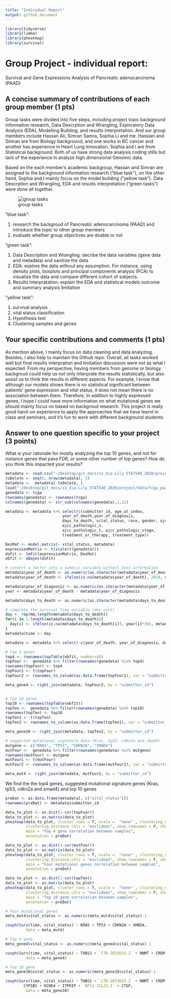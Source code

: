 ```yaml
---
title: "Individual Report"
output: github_document
---
```

```r
library(tidyverse)
library(limma)
library(pheatmap)
library(survival)
```

# Group Project - individual report: 

Survival and Gene Expressions Analysis of Pancreatic adenocarcinoma (PAAD)

## A concise summary of contributions of each group member (1 pts)

Group tasks were divided into five steps, including project topic background information research, Data Dexcrption and Wrangling, Exploratory Data Analysis (EDA), Modeliing Building, and results interpretation. And our group members include Hassan Ali, Simran Samra, Sophia Li and me. Hassian and Simran are from Biology background, and one works in BC cancer and another has experience in Heart Lung Innovation. Sophia and I are from Statistical background. Both of us have strong data analysis coding stills but lack of the experience in analyze high dimensional Genomic data. 

Based on the each member's academic backgroup, Hassan and Simran are assigned to the background information research ("blue task"), on the other hand, Sophia and I mainly focus on the model building ("yellow task"). Data Dexcrption and Wrangling, EDA and results interpretation ("green tasks") were done all together. 

![group tasks](https://github.com/STAT540-UBC/zz_Xia-Lily_STAT540_2020/blob/master/project/plot/group%20tasks.png)

"blue task": 

1. research the backgroud of Pancreatic adenocarcinoma (PAAD) and introduce the topic to other group members
2. evaluate whether group objectives are doable or not

"green task":

1. Data Description and Wrangling: decribe the data variables (gene data and metadata) and sanitize the data
2. EDA: explore the data without any assumption. For instance, using density plots, boxplots and principal components analysis (PCA) to visualize the data and compare different cohort of subjects. 
3. Results interpratation: explain the EDA and statistical models outcome and summary analysis limitation

"yellow task":

1. survival analysis
2. vital status classification
3. Hypothesis test
4. Clustering samples and genes

## Your specific contributions and comments (1 pts)
As mention above, I mainly focus on data cleaning and data analyzing. Besides, I also help to maintain the Github repo. Overall, all tasks worked well but final results interpration and limitation discussion were not as what I expected. From my perspective, having members from genome or biology backgroud could help us not only interprate the results statistically, but also assist us to think the results in different aspects. For example, I know that although our models shows there is no statistical significant between patients' gene expression and vital status, it does not mean there is no association between them. Therefore, In addition to highly expressed genes, I hope I could have more information on what mutational genes we should mainly focus on based on backgroud research. This project is really good hand-on experience to apply the approaches that we have learnt in class and seminars, and it's fun to work with different background students. 

## Answer to one question specific to your project (3 points)
What is your rationale for mostly analyzing the top 10 genes, and not for instance genes that pass FDR, or some other number of top genes? How do you think this impacted your results?

```r
metadata <- read.csv("~/Desktop/git_docs/zz_Xia-Lily_STAT540_2020/project/data/tcga_paad_clinical.csv", header = T)
toDelete <- seq(0, nrow(metadata), 2)
metadata <-  metadata[-toDelete, ]
load("~/Desktop/git_docs/zz_Xia-Lily_STAT540_2020/project/data/tcga_paad.RData")
genedata <- tcga
rownames(genedata) <- rownames(tcga)
colnames(genedata) <- str_sub(colnames(genedata),1,12)

metadata <- metadata %>% select(c(submitter_id, age_at_index, 
                         year_of_death,year_of_diagnosis, 
                         days_to_death, vital_status, race, gender, ajcc_pathologic_m, 
                         ajcc_pathologic_n, 
                         ajcc_pathologic_t, ajcc_pathologic_stage,
                         treatment_or_therapy, treatment_type))

DesMat <- model.matrix(~ vital_status, metadata)
expressionMatrix <- t(scale(t(genedata)))
dsFit <- lmFit(expressionMatrix, DesMat)
ebfit <- eBayes(dsFit)

```

```r
# convert a factor into a numeric variable without loss information
metadata$year_of_death <- as.numeric(as.character(metadata$year_of_death))
metadata$year_of_death <- ifelse(is.na(metadata$year_of_death), 2014, metadata$year_of_death)

metadata$year_of_diagnosis <- as.numeric(as.character(metadata$year_of_diagnosis))
year <- metadata$year_of_death - metadata$year_of_diagnosis

metadata$days_to_death <- as.numeric(as.character(metadata$days_to_death))

# complete the survival time variable (day unit)
day <- rep(NA,length(metadata$days_to_death))
for(i in 1:length(metadata$days_to_death)){
  day[i] <- ifelse(is.na(metadata$days_to_death[i]), year[i]*365, metadata$days_to_death[i])
}
metadata$time <- day

metadata <- metadata %>% select(-c(year_of_death, year_of_diagnosis, days_to_death))
```

```r
# top 4 genes
top4 <- rownames(topTable(ebfit, number=4))
topFour <-  genedata %>% filter(rownames(genedata) %in% top4) 
rownames(topFour) <- top4
topFour1 <- t(topFour)
topFour2 <- rownames_to_column(as.data.frame(topFour1), var = "submitter_id")

meta_gene4 <- right_join(metadata, topFour2, by = "submitter_id")


# top 10 genes 
top10 <- rownames(topTable(ebfit))
topTen <-  genedata %>% filter(rownames(genedata) %in% top10) 
rownames(topTen) <- top10
topTen1 <- t(topTen)
topTen2 <- rownames_to_column(as.data.frame(topTen1), var = "submitter_id")

meta_gene10 <- right_join(metadata, topTen2, by = "submitter_id")

# suggested mutational signature data (Kras, tp53, cdkn2a and smad4)
mutgene <- c("KRAS", "TP53", "CDKN2A", "SMAD4")
mutFour <-  genedata %>% filter(rownames(genedata) %in% mutgene) 
rownames(mutFour) <- mutgene
mutFour1 <- t(mutFour)
mutFour2 <- rownames_to_column(as.data.frame(mutFour1), var = "submitter_id")

meta_mut4 <- right_join(metadata, mutFour2, by = "submitter_id")

```

We find the the top4 genes, suggested mutational signature genes (Kras, tp53, cdkn2a and smad4) and top 10 genes

```r
preDat <- as.data.frame(metadata[, c("vital_status")])
rownames(preDat) <- metadata$submitter_id 

data_to_plot <- as.dist(1-cor(topFour))
data_to_plot <- as.matrix(data_to_plot)
pheatmap(data_to_plot, cluster_rows = T, scale =  "none" , clustering_method = "ward.D2",
         clustering_distance_cols = "euclidean", show_rownames = F, show_colnames = F,
         main = "Top 4 gene correlation between samples",
         annotation = preDat)
```

```r
data_to_plot <- as.dist(1-cor(mutFour))
data_to_plot <- as.matrix(data_to_plot)
pheatmap(data_to_plot, cluster_rows = T, scale =  "none" , clustering_method = "ward.D2",
         clustering_distance_cols = "euclidean", show_rownames = F, show_colnames = F,
         main = "Four mutational genes correlation between samples",
         annotation = preDat)
```

```r
data_to_plot <- as.dist(1-cor(topTen))
data_to_plot <- as.matrix(data_to_plot)
pheatmap(data_to_plot, cluster_rows = T, scale =  "none" , clustering_method = "ward.D2",
         clustering_distance_cols = "euclidean", show_rownames = F, show_colnames = F,
         main = "Top 10 gene correlation between samples",
         annotation = preDat)
```

```r
# Four mutational genes
meta_mut4$vital_status <- as.numeric(meta_mut4$vital_status)-1

coxph(Surv(time, vital_status) ~ KRAS + TP53 + CDKN2A + SMAD4, 
         data = meta_mut4)

# Top 4 gene
meta_gene4$vital_status <- as.numeric(meta_gene4$vital_status)-1

coxph(Surv(time, vital_status) ~ THBS1 + `CTD-2033D15.2` + NNMT + CREM, 
         data = meta_gene4)

# Top 10 gene
meta_gene10$vital_status <- as.numeric(meta_gene10$vital_status)-1

coxph(Surv(time, vital_status) ~ THBS1 + `CTD-2033D15.2` + NNMT + CREM + OLFML2B +
        CYP1B1 + KCNE4 + ITPRIP + `RP11-21L23.2` + CTGF, 
         data = meta_gene10)
```

